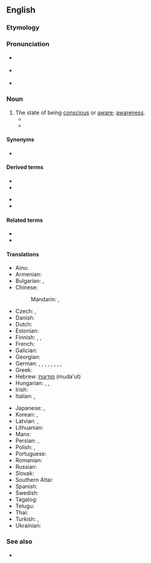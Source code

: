 ==English==

===Etymology===
{{suffix|conscious|ness|lang=en}}

===Pronunciation===
* {{a|GA}} {{IPA|/ˈkɑnʃəsnəs/|lang=en}}
* {{a|RP}} {{IPA|/ˈkɒnʃəsnəs/|lang=en}}
* {{audio|en-us-consciousness.ogg|Audio (US)|lang=en}}

===Noun===
{{wikipedia}}
{{en-noun|~|es}}

# The state of being [[conscious]] or [[aware]]; [[awareness]].
#* {{quote-book|year=1898|author={{w|Winston Churchill (novelist)|Winston Churchill}}
|title={{w|The Celebrity}}|chapter=5
|passage=Although the Celebrity was almost impervious to sarcasm, he was now beginning to exhibit visible signs of uneasiness, the '''consciousness''' dawning upon him that his eccentricity was not receiving the ovation it merited.}}
#* {{quote-magazine|date=2013-08-03|volume=408|issue=8847|magazine={{w|The Economist}}
|title=[http://www.economist.com/news/science-and-technology/21582495-computers-will-help-people-understand-brains-better-and-understanding-brains The machine of a new soul]
|passage=Yet this is the level of organisation that does the actual thinking—and is, presumably, the seat of '''consciousness'''.}}

====Synonyms====
* {{l|en|witfulness}}

====Derived terms====
{{der-top}}
* {{l|en|cyberconsciousness}}
* {{l|en|hyperconsciousness}}
{{der-mid}}
* {{l|en|raise someone's consciousness}}
* {{l|en|teleconsciousness}}
{{der-bottom}}

====Related terms====
* {{l|en|conscious}}
* {{l|en|conscience}}

====Translations====
{{trans-top|awareness}}
* Ainu: {{t|ain|エコンラム|tr=ekonramu}}
* Armenian: {{t+|hy|գիտակցություն|sc=Armn}}
* Bulgarian: {{t+|bg|съзнание|n}}, {{t+|bg|съзнателност|f}}
* Chinese:
*: Mandarin: {{t+|cmn|意識|sc=Hani}}, {{t+|cmn|意识|tr=yìshí|sc=Hani}}
* Czech: {{t+|cs|vědomí|n}}, {{t|cs|uvědomění|n}}
* Danish: {{t|da|bevidsthed}}
* Dutch: {{t+|nl|bewustzijn|n}}
* Estonian: {{t|et|teadvus}}
* Finnish: {{t+|fi|tajunta}}, {{t+|fi|tietoisuus}}, {{t+|fi|taju}}
* French: {{t+|fr|conscience|f}}
* Galician: {{t+|gl|consciencia|f}}
* Georgian: {{t|ka|ცნობიერება|sc=Geor}}
* German: {{t+|de|Bewusstsein|n}}, {{t+|de|Verständnis|n}}, {{t|de|Gewahrsein|n}}, {{t|de|Gewahrwerden|n}}, {{t+|de|Erkenntnis|f}}, {{t|de|Bewusstheit|f}}, {{t+|de|Besinnung|f}}, {{t+|de|Wahrnehmung|f}}, {{t+|de|Gefühl|n}}
* Greek: {{t+|el|συνείδηση|f}}
* Hebrew: [[מודעות]] (muda'ut) {{g|f}}
* Hungarian: {{t+|hu|tudatosság}}, {{t+|hu|tudat}}, {{t+|hu|eszmélet}}
* Irish: {{t|ga|comhfhios|m}}
* Italian: {{t+|it|conoscenza|f}}, {{t+|it|coscienza|f}}
{{trans-mid}}
* Japanese: {{t+|ja|意識|tr=いしき, ishiki}}, {{t|ja|人心地|tr=ひとごこち, hitogokochi}}
* Korean: {{t+|ko|의식|tr=意識, uisik}}, {{t+|ko|자각|tr=自覺, jagak}}
* Latvian: {{t|lv|samaņa|f}}, {{t|lv|apziņa|f}}
* Lithuanian: {{t+|lt|sąmonė|f}}
* Manx: {{t|gv|co-yssaght|f}}
* Persian: {{t+|fa|خودآگاهی|tr=xodâgâhi|sc=fa-Arab}}, {{t+|fa|آگاهی|tr=âgâhi|sc=fa-Arab}}
* Polish: {{t+|pl|przytomność|f}}, {{t+|pl|świadomość|f}}
* Portuguese: {{t+|pt|consciência|f}}
* Romanian: {{t+|ro|conștiință|f}}
* Russian: {{t+|ru|созна́ние|n}}
* Slovak: {{t|sk|vedomie|n}}
* Southern Altai: {{t|alt|санаа|tr=sanaa|sc=Cyrl}}
* Spanish: {{t+|es|conciencia}}
* Swedish: {{t+|sv|medvetande|n}}
* Tagalog: {{t|tl|malay}}
* Telugu: {{t+|te|చేతనము}}
* Thai: {{t+|th|สติ}}
* Turkish: {{t+|tr|bilinç}}, {{t+|tr|şuur}}
* Ukrainian: {{t+|uk|свідомість}}
{{trans-bottom}}

===See also===
* {{l|en|being-for-itself}}